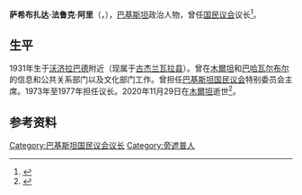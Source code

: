{{Infobox officeholder
| name = 萨希布扎达·法鲁克·阿里
| native_name= Sahibzada Farooq Ali
| office = [[巴基斯坦國會議長|巴基斯坦国民议会议长]]
| term_start = 1973年8月9日
| term_end = 1977年3月27日
| predecessor = [[法扎尔·埃拉希·乔杜里|法扎尔·埃拉希·乔杜里]]
| successor = [[马利克·米拉吉·哈立德|马利克·米拉吉·哈立德]]
| birth_date = {{Birth date|1931|09|05|df=y}}
| birth_place = {{flag|British Raj}}[[古杰兰瓦拉县|古杰兰瓦拉县]]
| death_date = {{death date and age|2020|11|29|1931|9|5|df=y}}
| death_place = {{PAK}}[[木爾坦|木爾坦]]
| party = [[巴基斯坦人民党|巴基斯坦人民党]]
}}
'''萨希布扎达·法鲁克·阿里'''（{{lang-ur|صاحبزادہ فاروق علی}}，{{bd|1931年|9月5日|2020年|11月29日|catIdx=Ali}}），[[巴基斯坦|巴基斯坦]]政治人物，曾任[[巴基斯坦国民议会|国民议会]]议长<ref>{{cite web |url=http://www.na.gov.pk/h_speaker.html |title=Speakers / Presidents |publisher=[[巴基斯坦国民议会|巴基斯坦国民议会]] |accessdate=2011-02-18 |archiveurl=https://web.archive.org/web/20100204000937/http://www.na.gov.pk/h_speaker.html |archivedate=2010-02-04}}</ref>。

==生平==
1931年生于[[沃济拉巴德|沃济拉巴德]]附近（现属于[[古杰兰瓦拉县|古杰兰瓦拉县]]）。曾在[[木爾坦|木爾坦]]和[[巴哈瓦尔布尔|巴哈瓦尔布尔]]的信息和公共关系部门以及文化部门工作。曾担任[[巴基斯坦国民议会|巴基斯坦国民议会]]特别委员会主席。1973年至1977年担任议长。2020年11月29日在[[木爾坦|木爾坦]]逝世<ref>{{Cite web|date=2020-11-29|title=Former NA Speaker Sahibzada Farooq Ali passes away|url=https://www.24newshd.tv/29-Nov-2020/former-na-speaker-sahibzada-farooq-ali-passes-away|access-date=2020-11-29|website=24 News HD|language=en|archive-date=2020-12-09|archive-url=https://web.archive.org/web/20201209141122/https://www.24newshd.tv/29-Nov-2020/former-na-speaker-sahibzada-farooq-ali-passes-away|dead-url=no}}</ref>。

==参考资料==
{{reflist}}

{{s-start}}
{{s-off}}
{{s-bef|before=[[法扎尔·埃拉希·乔杜里|法扎尔·埃拉希·乔杜里]]}}
{{s-ttl|title=[[巴基斯坦國會議長|巴基斯坦国民议会议长]]|years=1973年－1977年}}
{{s-aft|after=[[马利克·米拉吉·哈立德|马利克·米拉吉·哈立德]]}}
{{s-end}}

{{Authority control}}

{{DEFAULTSORT:Ali, Sahibzada Farooq}}
[[Category:巴基斯坦国民议会议长|Category:巴基斯坦国民议会议长]]
[[Category:旁遮普人|Category:旁遮普人]]